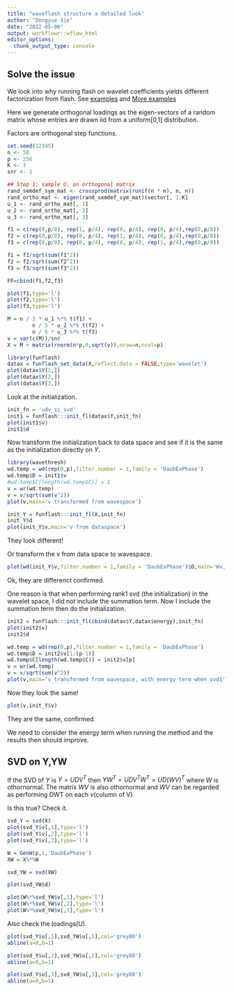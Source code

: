 ```yaml
---
title: "waveflash structure a detailed look"
author: "Dongyue Xie"
date: "2022-05-06"
output: workflowr::wflow_html
editor_options:
  chunk_output_type: console
---
```


## Solve the issue

We look into why running flash on wavelet coefficients yields different factorization from flash. See [examples](redundant_factors_reflect.html) and [More examples](waveflash_structure.html)

Here we generate orthogonal loadings as the eigen-vectors of a random matrix whose entries are drawn iid from a uniform[0,1] distribution.

Factors are orthogonal step functions.

```r
set.seed(12345)
n <- 50
p <- 256
K <- 3
snr <- 1

## Step 1: sample U, an orthogonal matrix
rand_semdef_sym_mat <- crossprod(matrix(runif(n * n), n, n))
rand_ortho_mat <- eigen(rand_semdef_sym_mat)$vector[, 1:K]
u_1 <- rand_ortho_mat[, 1]
u_2 <- rand_ortho_mat[, 2]
u_3 <- rand_ortho_mat[, 3]

f1 = c(rep(0,p/8), rep(1, p/4), rep(0, p/4), rep(0, p/4),rep(0,p/8))
f2 = c(rep(0,p/8), rep(0, p/4), rep(1, p/4), rep(0, p/4),rep(0,p/8))
f3 = c(rep(0,p/8), rep(0, p/4), rep(0, p/4), rep(1, p/4),rep(0,p/8))

f1 = f1/sqrt(sum(f1^2))
f2 = f2/sqrt(sum(f2^2))
f3 = f3/sqrt(sum(f3^2))

FF=cbind(f1,f2,f3)

plot(f1,type='l')
plot(f2,type='l')
plot(f3,type='l')

M = n / 3 * u_1 %*% t(f1) +
        n / 5 * u_2 %*% t(f2) +
        n / 6 * u_3 %*% t(f3)
v = var(c(M))/snr
X = M + matrix(rnorm(n*p,0,sqrt(v)),nrow=n,ncol=p)
```


```r
library(funflash)
datax = funflash_set_data(X,reflect.data = FALSE,type='wavelet')
plot(datax$Y[1,])
plot(datax$Y[2,])
plot(datax$Y[3,])
```

Look at the initialization.

```r
init_fn = 'udv_si_svd'
init1 = funflash:::init_fl(datax$Y,init_fn)
plot(init1$v)
init1$d
```

Now transform the initialization back to data space and see if it is the same as the initialization directly on $Y$.

```r
library(wavethresh)
wd.temp = wd(rep(0,p),filter.number = 1,family = 'DaubExPhase')
wd.temp$D = init1$v
#wd.temp$C[length(wd.temp$C)] = 1
v = wr(wd.temp)
v = v/sqrt(sum(v^2))
plot(v,main='v transformed from wavespace')

init_Y = funflash:::init_fl(X,init_fn)
init_Y$d
plot(init_Y$v,main='v from dataspace')
```

They look different!

Or transform the v from data space to wavespace.

```r
plot(wd(init_Y$v,filter.number = 1,family = 'DaubExPhase')$D,main='Wv, v from dataspace')
```

Ok, they are differenct confirmed.

One reason is that when performing rank1 svd (the initialization) in the wavelet space, I did not include the summation term. Now I include the summation term then do the initialization.


```r
init2 = funflash:::init_fl(cbind(datax$Y,datax$energy),init_fn)
plot(init2$v)
init2$d
```


```r
wd.temp = wd(rep(0,p),filter.number = 1,family = 'DaubExPhase')
wd.temp$D = init2$v[1:(p-1)]
wd.temp$C[length(wd.temp$C)] = init2$v[p]
v = wr(wd.temp)
v = v/sqrt(sum(v^2))
plot(v,main='v transformed from wavespace, with energy term when svd1')
```

Now they look the same!

```r
plot(v,init_Y$v)
```

They are the same, confirmed.

We need to consider the energy term when running the method and the results then should improve.


## SVD on Y,YW

If the SVD of $Y$ is $Y = UDV^T$ then $YW^T = UDV^TW^T=UD(WV)^T$ where $W$ is othornormal. The matrix $WV$ is also othornormal and $WV$ can be regarded as performing DWT on each $v$(column of V).

Is this true? Check it. 

```r
svd_Y = svd(X)
plot(svd_Y$v[,1],type='l')
plot(svd_Y$v[,2],type='l')
plot(svd_Y$v[,3],type='l')
```

```r
W = GenW(p,1,'DaubExPhase')
XW = X%*%W

svd_YW = svd(XW)

plot(svd_YW$d)
```


```r
plot(W%*%svd_YW$v[,1],type='l')
plot(W%*%svd_YW$v[,2],type='l')
plot(W%*%svd_YW$v[,3],type='l')
```

Also check the loadings(U).

```r
plot(svd_Y$u[,1],svd_YW$u[,1],col='grey80')
abline(a=0,b=1)
```

```r
plot(svd_Y$u[,2],svd_YW$u[,2],col='grey80')
abline(a=0,b=1)
```

```r
plot(svd_Y$u[,3],svd_YW$u[,3],col='grey80')
abline(a=0,b=1)
```




